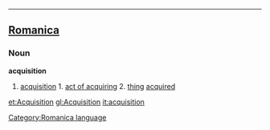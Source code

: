 ----

==[[Romanica]]==
[[Category:Romanica language]]
===Noun===
<b>acquisition</b>
#[[acquisition]] 1. [[act of acquiring]] 2. [[thing]] [[acquired]]

[[et:Acquisition]]
[[gl:Acquisition]]
[[it:acquisition]]
